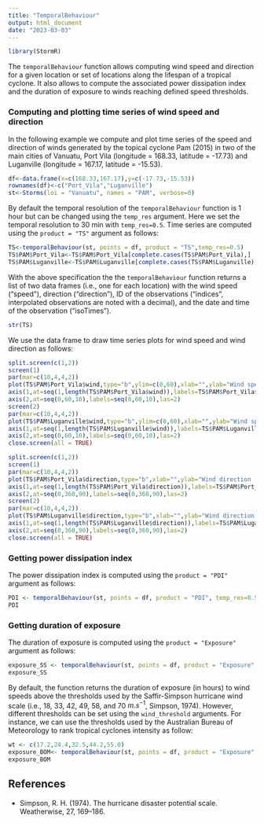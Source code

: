 ```yaml
---
title: "TemporalBehaviour"
output: html_document
date: "2023-03-03"
---
```


``` r
library(StormR)
```

The `temporalBehaviour` function allows computing wind speed and direction for a given location or set of locations along the lifespan of a tropical cyclone. It also allows to compute the associated power dissipation index and the duration of exposure to winds reaching defined speed thresholds.  

### Computing and plotting time series of wind speed and direction

In the following example we compute and plot time series of the speed and direction of winds generated by the topical cyclone Pam (2015) in two of the main cities of Vanuatu, Port Vila (longitude = 168.33, latitude = -17.73) and Luganville (longitude = 167.17, latitude = -15.53).

``` r
df<-data.frame(x=c(168.33,167.17),y=c(-17.73,-15.53))
rownames(df)<-c("Port_Vila","Luganville")
st<-Storms(loi = "Vanuatu", names = "PAM", verbose=0)
```

By default the temporal resolution of the `temporalBehaviour` function is 1 hour but can be changed using the `temp_res` argument. Here we set the temporal resolution to 30 min with `temp_res=0.5`. Time series are computed using the `product = "TS"` argument as follows:

``` r
TS<-temporalBehaviour(st, points = df, product = "TS",temp_res=0.5)
TS$PAM$Port_Vila<-TS$PAM$Port_Vila[complete.cases(TS$PAM$Port_Vila),]
TS$PAM$Luganville<-TS$PAM$Luganville[complete.cases(TS$PAM$Luganville),]
```

With the above specification the the `temporalBehaviour` function returns a list of two data frames (i.e., one for each location) with the wind speed ("speed"), direction ("direction"), ID of the observations ("indices", interpolated observations are noted with a decimal), and the date and time of the observation ("isoTimes").

``` r
str(TS)
```

We use the data frame to draw time series plots for wind speed and wind direction as follows:

``` r
split.screen(c(1,2))
screen(1)
par(mar=c(10,4,4,2))
plot(TS$PAM$Port_Vila$wind,type="b",ylim=c(0,60),xlab="",ylab="Wind speed (m/s)",axes=FALSE,main="Port Vila")
axis(1,at=seq(1,length(TS$PAM$Port_Vila$wind)),labels=TS$PAM$Port_Vila$isoTimes,las=2)
axis(2,at=seq(0,60,10),labels=seq(0,60,10),las=2)
screen(2)
par(mar=c(10,4,4,2))
plot(TS$PAM$Luganville$wind,type="b",ylim=c(0,60),xlab="",ylab="Wind speed (m/s)",axes=FALSE,main="Luganville")
axis(1,at=seq(1,length(TS$PAM$Luganville$wind)),labels=TS$PAM$Luganville$isoTimes,las=2)
axis(2,at=seq(0,60,10),labels=seq(0,60,10),las=2)
close.screen(all = TRUE)
```

``` r
split.screen(c(1,2))
screen(1)
par(mar=c(10,4,4,2))
plot(TS$PAM$Port_Vila$direction,type="b",xlab="",ylab="Wind direction (degree north)",axes=FALSE,main="Port Vila")
axis(1,at=seq(1,length(TS$PAM$Port_Vila$direction)),labels=TS$PAM$Port_Vila$isoTimes,las=2)
axis(2,at=seq(0,360,90),labels=seq(0,360,90),las=2)
screen(2)
par(mar=c(10,4,4,2))
plot(TS$PAM$Luganville$direction,type="b",xlab="",ylab="Wind direction (degree north)",axes=FALSE,main="Luganville")
axis(1,at=seq(1,length(TS$PAM$Luganville$direction)),labels=TS$PAM$Luganville$isoTimes,las=2)
axis(2,at=seq(0,360,90),labels=seq(0,360,90),las=2)
close.screen(all = TRUE)
```

### Getting power dissipation index

The power dissipation index is computed using the `product = "PDI"` argument as follows:

``` r
PDI <- temporalBehaviour(st, points = df, product = "PDI", temp_res=0.5,)
PDI
```

### Getting duration of exposure

The duration of exposure is computed using the `product = "Exposure"` argument as follows:

``` r
exposure_SS <- temporalBehaviour(st, points = df, product = "Exposure", temp_res=0.5,)
exposure_SS
```

By default, the function returns the duration of exposure (in hours) to wind speeds above the thresholds used by the Saffir-Simpson hurricane wind scale (i.e., 18, 33, 42, 49, 58, and 70 $m.s^{-1}$, Simpson, 1974). However, different thresholds can be set using the `wind_threshold` arguments. For instance, we can use the thresholds used by the Australian Bureau of Meteorology to rank tropical cyclones intensity as follow:

``` r
wt <- c(17.2,24.4,32.5,44.2,55.0)
exposure_BOM<- temporalBehaviour(st, points = df, product = "Exposure", temp_res=0.5, wind_threshold=wt)
exposure_BOM
```

## References
* Simpson, R. H. (1974). The hurricane disaster potential scale. Weatherwise, 27, 169–186.


